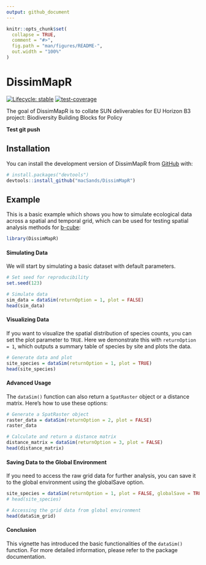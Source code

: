 ```yaml
---
output: github_document
---
```


<!-- README.md is generated from README.Rmd. Please edit that file -->

```r
knitr::opts_chunk$set(
  collapse = TRUE,
  comment = "#>",
  fig.path = "man/figures/README-",
  out.width = "100%"
)
```

# DissimMapR

<!-- badges: start -->
[![Lifecycle: stable](https://img.shields.io/badge/lifecycle-stable-brightgreen.svg)](https://lifecycle.r-lib.org/articles/stages.html#stable)
[![test-coverage](https://github.com/macSands/DissimMapR/actions/workflows/test-coverage.yaml/badge.svg)](https://github.com/macSands/DissimMapR/actions/workflows/test-coverage.yaml)
<!-- badges: end -->

The goal of DissimMapR is to collate SUN deliverables for EU Horizon B3 project: Biodiversity Building Blocks for Policy

**Test git push**

## Installation

You can install the development version of DissimMapR from [GitHub](https://github.com/macSands/DissimMapR) with:

``` r
# install.packages("devtools")
devtools::install_github("macSands/DissimMapR")
```

## Example

This is a basic example which shows you how to simulate ecological data across a spatial and temporal grid, which can be used for testing spatial analysis methods for [b-cube](https://b-cubed.eu/):

```r
library(DissimMapR)
```

#### Simulating Data
We will start by simulating a basic dataset with default parameters.

```r
# Set seed for reproducibility
set.seed(123)

# Simulate data
sim_data = dataSim(returnOption = 1, plot = FALSE)
head(sim_data)
```

#### Visualizing Data
If you want to visualize the spatial distribution of species counts, you can set the plot parameter to `TRUE`. Here we demonstrate this with `returnOption = 1`, which outputs a summary table of species by site and plots the data.

```r
# Generate data and plot
site_species = dataSim(returnOption = 1, plot = TRUE)
head(site_species)
```

#### Advanced Usage
The `dataSim()` function can also return a `SpatRaster` object or a distance matrix. Here's how to use these options:

```r
# Generate a SpatRaster object
raster_data = dataSim(returnOption = 2, plot = FALSE)
raster_data

# Calculate and return a distance matrix
distance_matrix = dataSim(returnOption = 3, plot = FALSE)
head(distance_matrix)
```

#### Saving Data to the Global Environment
If you need to access the raw grid data for further analysis, you can save it to the global environment using the globalSave option.

```r
site_species = dataSim(returnOption = 1, plot = FALSE, globalSave = TRUE)
# head(site_species)

# Accessing the grid data from global environment
head(dataSim_grid)
```

#### Conclusion
This vignette has introduced the basic functionalities of the `dataSim()` function. For more detailed information, please refer to the package documentation.
